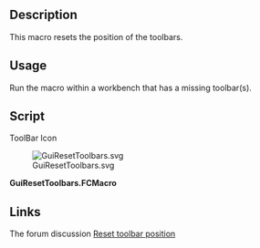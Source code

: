 <languages/>

<div lang="en" dir="ltr" class="mw-content-ltr">
{{Macro
|Name=GuiResetToolbars
|Description=This macro resets the position of the toolbars. Run the macro within a workbench that has a missing toolbar(s).
|Author=PR-DC
|Download=[https://wiki.freecad.org/images/f/f8/GuiResetToolbars.svg ToolBar Icon]
|Date=2020-04-21
|Version=1.0.0
|FCVersion= 0.18.4 and above
|SeeAlso=[https://github.com/PR-DC/GuiResetToolbars/ Github repository]
}}
</div>

<div lang="en" dir="ltr" class="mw-content-ltr">
==Description==
</div>

<div lang="en" dir="ltr" class="mw-content-ltr">
This macro resets the position of the toolbars.
</div>

<div lang="en" dir="ltr" class="mw-content-ltr">
==Usage==
</div>

<div lang="en" dir="ltr" class="mw-content-ltr">
Run the macro within a workbench that has a missing toolbar(s).
</div>

<div lang="en" dir="ltr" class="mw-content-ltr">
==Script==
</div> 

<div lang="en" dir="ltr" class="mw-content-ltr">
ToolBar Icon
</div>
[[File:GuiResetToolbars.svg]]

'''GuiResetToolbars.FCMacro'''

{{MacroCode|code=
# Reset Toolbars position
# Author: Milos Petrasinovic <mpetrasinovic@pr-dc.com>
# PR-DC, Republic of Serbia
# info@pr-dc.com
# 
# --------------------
#
# Copyright (C) 2020 PR-DC <info@pr-dc.com>
# 
# This program is free software: you can redistribute it and/or modify
# it under the terms of the GNU Lesser General Public License as 
# published by the Free Software Foundation, either version 3 of the 
# License, or (at your option) any later version.
#  
# This program is distributed in the hope that it will be useful,
# but WITHOUT ANY WARRANTY; without even the implied warranty of
# MERCHANTABILITY or FITNESS FOR A PARTICULAR PURPOSE.  See the
# GNU Lesser General Public License for more details.
#  
# You should have received a copy of the GNU Lesser General Public License
# along with this program.  If not, see <https://www.gnu.org/licenses/>.
#
# --------------------

__Name__ = 'GuiResetToolbars'
__Comment__ = 'Reset Toolbars position'
__Author__ = 'PR-DC'
__Version__ = '1.0.0'
__Date__ = '2020-04-21'
__License__ = 'LGPL-3.0-or-later'
__Web__ = "https://github.com/PR-DC/GuiResetToolbars/"
__Wiki__ = 'https://wiki.freecad.org/Macro_GuiResetToolbars'
__Icon__ = 'https://wiki.freecad.org/images/f/f8/GuiResetToolbars.svg'
__Help__ = 'Run the macro within a workbench that has missing toolbar(s)'
__Status__ = 'stable'
__Requires__ = 'Freecad >= 0.18.4'
__Communication__ = 'https://github.com/PR-DC/GuiResetToolbars/issues/'
__Files__ = 'GuiResetToolbars.svg'

import FreeCADGui as gui
from PySide import QtGui, QtCore # FreeCAD's special PySide!

mw = gui.getMainWindow()
tb = mw.findChildren(QtGui.QToolBar)
for i in tb:
    mw.addToolBar(QtCore.Qt.TopToolBarArea, i)
}}

<div lang="en" dir="ltr" class="mw-content-ltr">
==Links==
</div>

<div lang="en" dir="ltr" class="mw-content-ltr">
The forum discussion [https://forum.freecad.org/viewtopic.php?f=3&t=45452&p=390034#p389404 Reset toolbar position]
</div>